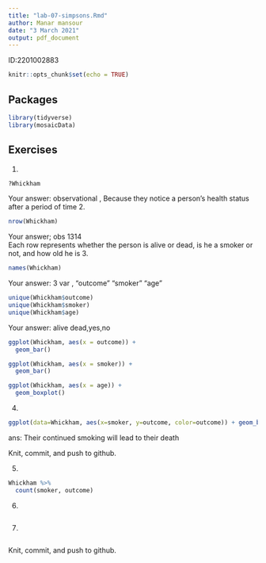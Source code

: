 ```yaml
---
title: "lab-07-simpsons.Rmd"
author: Manar mansour
date: "3 March 2021"
output: pdf_document
---
```

ID:2201002883

```r
knitr::opts_chunk$set(echo = TRUE)
```

## Packages

```r
library(tidyverse) 
library(mosaicData)
```


## Exercises


1.  
```r
?Whickham
```
    
Your answer:
observational , Because they notice a person's health status after a period of time
2.  
```r
nrow(Whickham)
```

Your answer;
obs 1314  
Each row represents whether the person is alive or dead, is he a smoker or not, and how old he is
3.  

```r
names(Whickham)
```

Your answer:  3 var , "outcome" "smoker"  "age"

```r
unique(Whickham$outcome)
unique(Whickham$smoker)
unique(Whickham$age)
```

Your answer: alive dead,yes,no

```r
ggplot(Whickham, aes(x = outcome)) +
  geom_bar()
```


```r
ggplot(Whickham, aes(x = smoker)) +
  geom_bar()
```

```r
ggplot(Whickham, aes(x = age)) +
  geom_boxplot()
```


4. 

```r
ggplot(data=Whickham, aes(x=smoker, y=outcome, color=outcome)) + geom_bar(stat="identity") 
```
ans: Their continued smoking will lead to their death

Knit, commit, and push to github.

5. 

```r
Whickham %>%
  count(smoker, outcome)
```

6.

```r

```

7. 

```r

```

Knit, commit, and push to github.